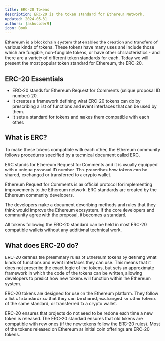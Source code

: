 ```yaml
---
title: ERC-20 Tokens
description: ERC-20 is the token standard for Ethereum Network.
updated: 2024-05-31
authors: [ashucoder9]
icon: Book
---
```


Ethereum is a blockchain system that enables the creation and transfers of various kinds of tokens. These tokens have many uses and include those which are fungible, non-fungible tokens, or have other characteristics - and there are a variety of different token standards for each. Today we will present the most popular token standard for Ethereum, the ERC-20.

## ERC-20 Essentials
- ERC-20 stands for Ethereum Request for Comments (unique proposal ID number) 20.
- It creates a framework defining what ERC-20 tokens can do by prescribing a list of functions and event interfaces that can be used by them.
- It sets a standard for tokens and makes them compatible with each other.

## What is ERC?
To make these tokens compatible with each other, the Ethereum community follows procedures specified by a technical document called ERC.

ERC stands for Ethereum Request for Comments and it is usually equipped with a unique proposal ID number. This prescribes how tokens can be shared, exchanged or transferred to a crypto wallet.

Ethereum Request for Comments is an official protocol for implementing improvements to the Ethereum network. ERC standards are created by the Ethereum community developers.

The developers make a document describing methods and rules that they think would improve the Ethereum ecosystem. If the core developers and community agree with the proposal, it becomes a standard.

All tokens following the ERC-20 standard can be held in most ERC-20 compatible wallets without any additional technical work.

## What does ERC-20 do?
ERC-20 defines the preliminary rules of Ethereum tokens by defining what kinds of functions and event interfaces they can use. This means that it does not prescribe the exact logic of the tokens, but sets an approximate framework in which the code of the tokens can be written, allowing developers to predict how new tokens will function within the Ethereum system.

ERC-20 tokens are designed for use on the Ethereum platform. They follow a list of standards so that they can be shared, exchanged for other tokens of the same standard, or transferred to a crypto wallet.

ERC-20 ensures that projects do not need to be redone each time a new token is released. The ERC-20 standard ensures that old tokens are compatible with new ones (if the new tokens follow the ERC-20 rules). Most of the tokens released on Ethereum as initial coin offerings are ERC-20 tokens.